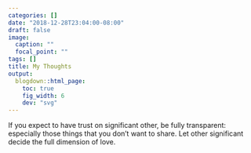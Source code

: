 ```yaml
---
categories: []
date: "2018-12-28T23:04:00-08:00"
draft: false
image:
  caption: ""
  focal_point: ""
tags: []
title: My Thoughts
output:
  blogdown::html_page:
    toc: true
    fig_width: 6
    dev: "svg"
---
```


If you expect to have trust on significant other, be fully transparent: especially those things that you don’t want to share. Let other significant decide the full dimension of love.